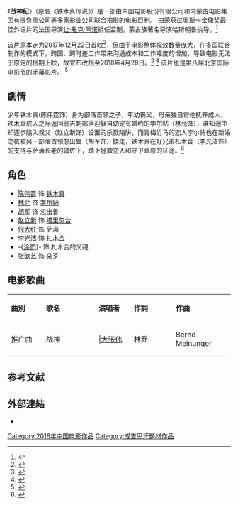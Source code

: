 
{{Infobox Film
|name               = 战神纪
|original_name      = 铁木真传说
|image              = ZhanShenJi.jpg
|caption            = 
|director           = 哈斯朝鲁
|producer           = [[让·雅克·阿诺|让·雅克·阿诺]]
|producer_2         = 
|writer             = 卓格赫
|starring           = [[陈伟霆|陈伟霆]]，[[林允|林允]]，[[胡军|胡军]]
|music              = 
|cinematography     = 
| studio            =中国电影股份有限公司<br>内蒙古电影集团有限负责公司<br>广东华市新影影业传媒有限公司<br>华数传媒网络有限公司<br>上海基美影业股份有限公司
|editing            = 
|distributor        = 中国电影股份有限公司
|released           =  2018年 4月28日
|runtime            = 
|country            = {{中國大陸}}
|awards             = 
|language           = [[普通话|普通话]]
|budget             = 
|gross              = 
|imdb_id            = 
|website            = 
|rate               = 
}}
《'''战神纪'''》（原名《铁木真传说》）是一部由中国电影股份有限公司和内蒙古电影集团有限负责公司等多家影业公司联合拍摄的电影巨制。 由荣获过奥斯卡金像奖最佳外语片的法国导演[[让·雅克·阿诺|让·雅克·阿诺]]担任监制，蒙古族著名导演哈斯朝鲁执导。<ref>{{cite web |url= http://news.mtime.com/2016/03/17/1553558.html |title= 让雅克阿诺监制《铁木真传说》河北开机 |access-date= 2017-03-03 |archive-url= https://web.archive.org/web/20190812120749/http://news.mtime.com/2016/03/17/1553558.html |archive-date= 2019-08-12 |dead-url= yes }}</ref>

该片原本定为2017年12月22日首映<ref>{{cite web |url= http://joy.online.sh.cn/content/2017-06/17/content_8504282.htm |title= 《战神纪》定档12月 陈伟霆林允首次搭档显默契 |access-date= 2018-01-09 |archive-date= 2021-02-09 |archive-url= https://web.archive.org/web/20210209080512/https://joy.online.sh.cn/content/2017-06/17/content_8504282.htm |dead-url= no }}</ref>，但由于电影整体视效数量庞大，在多国联合制作的模式下，跨国、跨时差工作带来沟通成本和工作难度的增加，导致电影无法于原定的档期上映，故宣布改档至2018年4月28日。<ref>{{cite web |url= http://ent.sina.com.cn/m/c/2017-12-07/doc-ifypnqvn1054673.shtml |title= 陈伟霆《战神纪》宣布撤档 追求品质不赶工 |access-date= 2017-12-07 |archive-date= 2019-03-06 |archive-url= https://web.archive.org/web/20190306044330/http://ent.sina.com.cn/m/c/2017-12-07/doc-ifypnqvn1054673.shtml |dead-url= no }}</ref> <ref>{{cite web |url= http://news.mtime.com/2018/01/27/1577715.html |title= 陈伟霆主演《战神纪》定档4月28日 |access-date= 2018-01-27 |archive-url= https://web.archive.org/web/20190506080442/http://news.mtime.com/2018/01/27/1577715.html |archive-date= 2019-05-06 |dead-url= yes }}</ref> 该片也是第八届北京国际电影节的闭幕影片。 <ref>{{cite web |url= http://ent.huanqiu.com/movie/yingshi-neidi/2018-04/11747653.html |title= 《战神纪》压轴北京国际电影节 现草原英雄时代 |access-date= 2018-04-02 |archive-date= 2019-08-15 |archive-url= https://web.archive.org/web/20190815043413/http://ent.huanqiu.com/movie/yingshi-neidi/2018-04/11747653.html |dead-url= no }}</ref>

==劇情==
少年铁木真(陈伟霆饰）身为部落首领之子，年幼丧父，母亲独自将他抚养成人，铁木真成人之际返回翁吉剌部落迎娶自幼定有婚约的孛尔帖（林允饰），谁知途中却逐步陷入叔父（赵立新饰）设置的杀戮陷阱，而青梅竹马的恋人孛尔帖也在新婚之夜被另一部落首领忽出鲁（胡军饰）掳走，铁木真在好兄弟札木合（李光洁饰）的支持与萨满长老的辅佐下，踏上拯救恋人和守卫草原的征途。<ref>{{cite web |url= http://news.sina.com.cn/c/2018-04-20/doc-ifznefkf6501293.shtml |title= 陈伟霆邀您看《战神纪》 |access-date= 2018-04-21 |archive-date= 2021-02-09 |archive-url= https://web.archive.org/web/20210209080452/http://news.sina.com.cn/c/2018-04-20/doc-ifznefkf6501293.shtml |dead-url= no }}</ref>

==角色==
*[[陈伟霆|陈伟霆]] 饰 [[铁木真|铁木真]]
*[[林允|林允]] 饰 [[孛兒帖|孛尔贴]]
*[[胡军|胡军]] 饰 忽出鲁
*[[赵立新|赵立新]] 饰 [[塔里忽台|塔里忽台]]
*[[倪大红|倪大红]] 饰 萨满
*[[李光洁|李光洁]] 饰 [[扎木合|扎木合]]
*-{[[涂們|涂們]]}- 饰 札木合的父親
*[[张歆艺|张歆艺]] 饰 朵歹

== 电影歌曲 ==
{|class="wikitable" style="text-align:center;width:70%"
|- style="width:100%; background:green; color:snow"
|style="width:10%"|'''曲別'''||style="width:15%"|'''歌名'''||style="width:10%"|'''演唱者'''||style="width:12%"|'''作詞'''||style="width:12%"|'''作曲'''
|-
|推广曲||战神|||[[大张伟|大张伟]]|| 林乔  ||Bernd Meinunger
|}

== 参考文献 ==
{{Reflist}}

==外部連結==
*{{imdb title|7473390}}

[[Category:2018年中国电影作品|Category:2018年中国电影作品]]
[[Category:成吉思汗題材作品|Category:成吉思汗題材作品]]